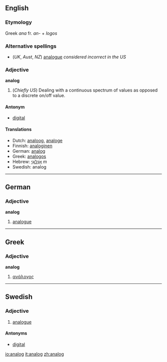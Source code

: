 ==English==

===Etymology===
Greek ''ana'' fr. ''an-'' + ''logos''

===Alternative spellings===
*(''UK'', ''Aust'', ''NZ'') [[analogue]] ''considered incorrect in the US''

===Adjective===
'''analog'''

# (''Chiefly US'') Dealing with a continuous spectrum of values as opposed to a discrete on/off value.

====Antonym====
*[[digital]]

====Translations====
*Dutch: [[analoog]], [[analoge]]
*Finnish: [[analoginen]]
*German: [[analog]]
*Greek: [[analogos]]
*Hebrew: [[אָנָלוֹגִי]] ''m''
*Swedish: analog

----
==German==
===Adjective===
'''analog'''
#[[analogue]]

----
==Greek==
===Adjective===
'''analog'''
#[[ανάλογος]]

----
==Swedish==

===Adjective===
{{sv-adj-abs}}
# [[analogue]]

====Antonyms====
* [[digital]]

[[io:analog]]
[[it:analog]]
[[zh:analog]]